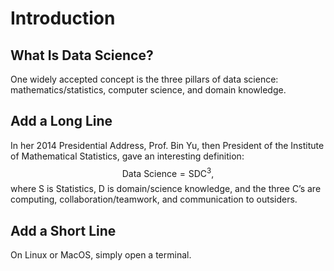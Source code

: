 # Introduction

## What Is Data Science?

One widely accepted concept is the three pillars of data science:
mathematics/statistics, computer science, and domain knowledge.

## Add a Long Line

In her 2014 Presidential Address, Prof. Bin Yu, then President of the
Institute of Mathematical Statistics, gave an interesting definition:
$$
\mbox{Data Science} =
\mbox{S}\mbox{D}\mbox{C}^3,
$$
where S is Statistics, D is domain/science knowledge, and
the three C's are computing, collaboration/teamwork, and communication
to outsiders.

## Add a Short Line

On Linux or MacOS, simply open a terminal.